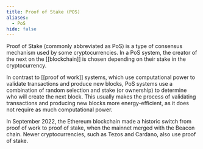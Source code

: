 ```yaml
---
title: Proof of Stake (POS)
aliases:
  - PoS
hide: false
---
```


Proof of Stake (commonly abbreviated as PoS) is a type of consensus mechanism used by some cryptocurrencies. In a PoS system, the creator of the next <Nutshell children="block" glossaryEntry="content/glossary/Block.mdx" /> on the \[\[blockchain]] is chosen depending on their stake in the cryptocurrency.

In contrast to \[\[proof of work]] systems, which use computational power to validate transactions and produce new blocks, PoS systems use a combination of random selection and stake (or ownership) to determine who will create the next block. This usually makes the process of validating transactions and producing new blocks more energy-efficient, as it does not require as much computational power.

In September 2022, the Ethereum blockchain made a historic switch from proof of work to proof of stake, when the mainnet merged with the Beacon chain. Newer cryptocurrencies, such as Tezos and Cardano, also use proof of stake.
